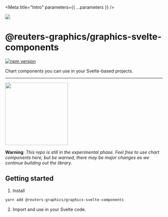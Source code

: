 
<Meta title="Intro" parameters={{ ...parameters }} />

![](https://graphics.thomsonreuters.com/style-assets/images/logos/reuters-graphics-logo/svg/graphics-logo-color-dark.svg)

# @reuters-graphics/graphics-svelte-components

[![npm version](https://badge.fury.io/js/@reuters-graphics%2Fgraphics-svelte-components.svg)](https://badge.fury.io/js/@reuters-graphics%2Fgraphics-svelte-components)

Chart components you can use in your Svelte-based projects.

---

<img
  src="https://creazilla-store.fra1.digitaloceanspaces.com/cliparts/1242803/under-construction-sign-clipart-xl.png"
  width="200"
/>

**Warning**: _This repo is still in the experimental phase. Feel free to use chart components here, but be warned, there may be major changes as we continue building out the library._

## Getting started

1. Install

```bash
yarn add @reuters-graphics/graphics-svelte-components
```

2. Import and use in your Svelte code.
